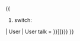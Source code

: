 {{int:BlockMessage-blocked_proxy|indef={{{indef|}}}|demospace={{{demospace|}}}|host={{{host|}}}}}
<includeonly>{{
#switch:{{NAMESPACE}}
| User
| User talk = {{{category|[[Category:在本地被封禁的开放代理|{{{sortkey|{{PAGENAMEE}}}}}]]}}}
}}
</includeonly><noinclude>
{{doc}}
</noinclude>